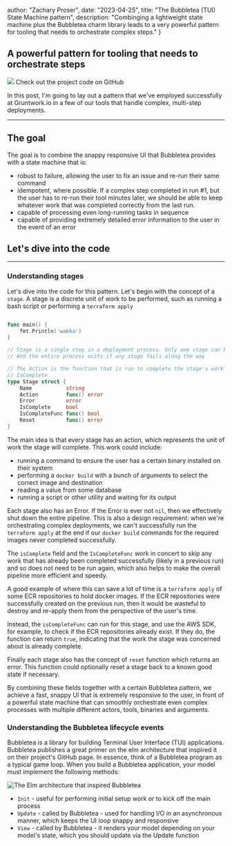 

 author: "Zachary Proser",
 date: "2023-04-25", 
 title: "The Bubbletea (TUI) State Machine pattern",
 description: "Combinging a lightweight state machine plus the Bubbletea charm library leads to a very powerful pattern for tooling that needs to orchestrate complex steps."
}


## A powerful pattern for tooling that needs to orchestrate steps

<Image src={simpleStepsGif} />

<Link href="https://github.com/zackproser/bubbletea-stages">Check out the project code on GitHub</Link>

In this post, I'm going to lay out a pattern that we've employed successfully at Gruntwork.io in a few of our tools that handle complex, multi-step deployments. 

***
## The goal

The goal is to combine the snappy responsive UI that Bubbletea provides with a state machine that is: 
* robust to failure, allowing the user to fix an issue and re-run their same command 
* idempotent, where possible. If a complex step completed in run #1, but the user has to re-run their tool minutes later, we should be able to keep whatever work that was completed correctly from the last run.
* capable of processing even long-running tasks in sequence 
* capable of providing extremely detailed error information to the user in the event of an error

## Let's dive into the code 
***
### Understanding stages

Let's dive into the code for this pattern. Let's begin with the concept of a `stage`. A stage is a discrete unit of work to be performed, such as running a bash script or performing a `terraform apply`

```go

func main() {
	fmt.Println('wakka')
}

// Stage is a single step in a deployment process. Only one stage can be running at one time,
// And the entire process exits if any stage fails along the way

// The Action is the function that is run to complete the stage's work
// IsComplete
type Stage struct {
	Name           string
	Action         func() error
	Error          error
	IsComplete     bool
	IsCompleteFunc func() bool
	Reset          func() error
}
```

The main idea is that every stage has an action, which represents the unit of work the stage will complete. This work could include: 

* running a command to ensure the user has a certain binary installed on their system
* performing a `docker build` with a bunch of arguments to select the correct image and destination
* reading a value from some database
* running a script or other utility and waiting for its output

Each stage also has an Error. If the Error is ever not `nil`, then we effectively shut down the entire pipeline. This is also a design requirement: 
when we're orchestrating complex deployments, we can't successfully run the `terraform apply` at the end if our `docker build` commands for the required images
never completed successfully.

The `isComplete` field and the `IsCompleteFunc` work in concert to skip any work that has already been completed successfully (likely in a previous run) and so 
does not need to be run again, which also helps to make the overall pipeline more efficient and speedy. 

A good example of where this can save a lot of time is a `terraform apply` of some ECR repositories to hold docker images. If the ECR repositories were successfully 
created on the previous run, then it would be wasteful to destroy and re-apply them from the perspective of the user's time. 

Instead, the `isCompleteFunc` can run for 
this stage, and use the AWS SDK, for example, to check if the ECR repositories already exist. If they do, the function can return `true`, indicating that the work 
the stage was concerned about is already complete.

Finally each stage also has the concept of `reset` function which returns an error. This function could optionally reset a stage back to a known good state if necessary. 

By combining these fields together with a certain Bubbletea pattern, we achieve a fast, snappy UI that is extremely responsive to the user, in front of a powerful state 
machine that can smoothly orchestrate even complex processes with multiple different actors, tools, binaries and arguments.

### Understanding the Bubbletea lifecycle events

Bubbletea is a library for building Terminal User Interface (TUI) applications. Bubbletea publishes a great primer on the elm architecture that inspired it on their project's GitHub page. 
In essence, think of a Bubbletea program as a typical game loop. When you build a Bubbletea application, your model must implement the following methods: 

<Image src={elmArchitecture} alt="The Elm architecture that inspired Bubbletea" />

* `Init` - useful for performing initial setup work or to kick off the main process
* `Update` - called by Bubbletea - used for handling I/O in an asynchronous manner, which keeps the UI loop snappy and responsive 
* `View` - called by Bubbletea - it renders your model depending on your model's state, which you should update via the Update function
